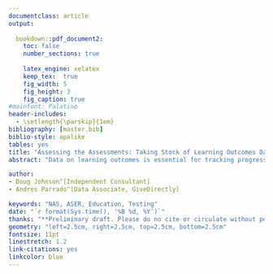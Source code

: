 ```yaml
---
documentclass: article
output: 
 
  bookdown::pdf_document2:
    toc: false
    number_sections: true
    
    latex_engine: xelatex
    keep_tex:  true
    fig_width: 5
    fig_height: 3
    fig_caption: true
#mainfont: Palatino
header-includes:
  - \setlength{\parskip}{1em}
bibliography: [master.bib]
biblio-style: apalike
tables: yes
title: "Assessing the Assessments: Taking Stock of Learning Outcomes Data in India"  
abstract: "Data on learning outcomes is essential for tracking progress in achieving education goals, understanding what education policies work (and don’t work), and holding public officials accountable. We assess the accuracy and reliability of India’s two nationally representative surveys on learning outcomes, ASER and NAS. After restricting our sample to maximize comparability between the two tests, we find that NAS state averages are significantly higher than ASER states averages and averages from an independently conducted nationally representative survey (IHDS). In addition, state rankings based on NAS data display almost no correlation with state rankings based on ASER, IHDS, or net state domestic product per capita. We conclude that NAS state averages are likely artificially high and contain little information about states’ relative performance. We then analyse the internal reliability of ASER data using variance decomposition methods. We find that while ASER data is mostly reliable for comparing state averages, it is less reliable for looking at changes in in state averages, district averages, or changes in district averages."

author:
- Doug Johnson^[Independent Consultant] 
- Andres Parrado^[Data Associate, GiveDirectly] 

keywords: "NAS, ASER, Education, Testing"
date: "`r format(Sys.time(), '%B %d, %Y')`"
thanks: "**Preliminary draft. Please do no cite or circulate without permission.** We thank Wilima Wadhwa, Ketan Verma, Ron Abraham, and Abhijeet Singh for helpful comments on earlier drafts. Most data used in this analysis can be found at https://github.com/dougj892/public-datasets. Code used to compare ASER, NAS, and IHDS can be found at https://rpubs.com/dougj892/629861. Code used to create the graph showing effect of voluntary student absence on NAS scores can be found at https://rpubs.com/dougj892/629863. Code used to analysis internal reliability of ASER data can be found at https://rpubs.com/dougj892/630263 and https://rpubs.com/dougj892/630248. All errors are our own."
geometry: "left=2.5cm, right=2.5cm, top=2.5cm, bottom=2.5cm"
fontsize: 11pt
linestretch: 1.2
link-citations: yes
linkcolor: blue
---
```

